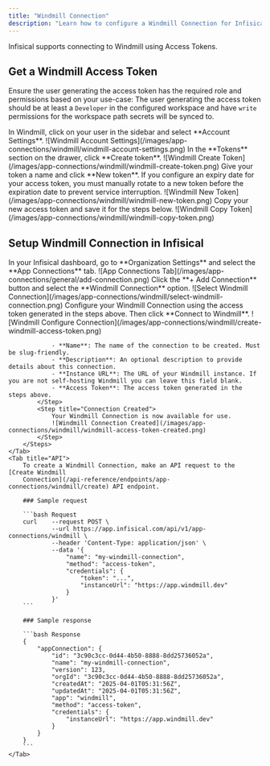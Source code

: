 ```yaml
---
title: "Windmill Connection"
description: "Learn how to configure a Windmill Connection for Infisical."
---
```


Infisical supports connecting to Windmill using Access Tokens.

## Get a Windmill Access Token

Ensure the user generating the access token has the required role and permissions based on your use-case:
<Tabs>
    <Tab title="Secret Sync">
        <Note>
            The user generating the access token should be at least a `Developer` in the configured workspace and have `write` permissions for the workspace path secrets will be synced to.
        </Note>
    </Tab>
</Tabs>


<Steps>
    <Step title="Navigate to Account Settings">
        In Windmill, click on your user in the sidebar and select **Account Settings**.
        ![Windmill Account Settings](/images/app-connections/windmill/windmill-account-settings.png)
    </Step>
    <Step title="Access Token Section">
        In the **Tokens** section on the drawer, click **Create token**.
        ![Windmill Create Token](/images/app-connections/windmill/windmill-create-token.png)
    </Step>
    <Step title="Create Access Token">
        Give your token a name and click **New token**.
        <Note>
            If you configure an expiry date for your access token, you must manually rotate to a new token before the expiration date to prevent service interruption.
        </Note>
        ![Windmill New Token](/images/app-connections/windmill/windmill-new-token.png)
    </Step>
    <Step title="Copy Access Token">
        Copy your new access token and save it for the steps below.
        ![Windmill Copy Token](/images/app-connections/windmill/windmill-copy-token.png)
    </Step>
</Steps>


## Setup Windmill Connection in Infisical


<Tabs>
    <Tab title="Infisical UI">
        <Steps>
            <Step title="Navigate to App Connections">
                In your Infisical dashboard, go to **Organization Settings** and select the **App Connections** tab.
                ![App Connections Tab](/images/app-connections/general/add-connection.png)
            </Step>
            <Step title="Add Connection">
                Click the **+ Add Connection** button and select the **Windmill Connection** option.
                ![Select Windmill Connection](/images/app-connections/windmill/select-windmill-connection.png)
            </Step>
            <Step title="Configure Connection">
                Configure your Windmill Connection using the access token generated in the steps above. Then click **Connect to Windmill**.
                ![Windmill Configure Connection](/images/app-connections/windmill/create-windmill-access-token.png)

                - **Name**: The name of the connection to be created. Must be slug-friendly.
                - **Description**: An optional description to provide details about this connection.
                - **Instance URL**: The URL of your Windmill instance. If you are not self-hosting Windmill you can leave this field blank.
                - **Access Token**: The access token generated in the steps above.
            </Step>
            <Step title="Connection Created">
                Your Windmill Connection is now available for use.
                ![Windmill Connection Created](/images/app-connections/windmill/windmill-access-token-created.png)
            </Step>
        </Steps>
    </Tab>
    <Tab title="API">
        To create a Windmill Connection, make an API request to the [Create Windmill
        Connection](/api-reference/endpoints/app-connections/windmill/create) API endpoint.

        ### Sample request

        ```bash Request
        curl    --request POST \
                --url https://app.infisical.com/api/v1/app-connections/windmill \
                --header 'Content-Type: application/json' \
                --data '{
                    "name": "my-windmill-connection",
                    "method": "access-token",
                    "credentials": {
                        "token": "...",
                        "instanceUrl": "https://app.windmill.dev"
                    }
                }'
        ```

        ### Sample response

        ```bash Response
        {
            "appConnection": {
                "id": "3c90c3cc-0d44-4b50-8888-8dd25736052a",
                "name": "my-windmill-connection",
                "version": 123,
                "orgId": "3c90c3cc-0d44-4b50-8888-8dd25736052a",
                "createdAt": "2025-04-01T05:31:56Z",
                "updatedAt": "2025-04-01T05:31:56Z",
                "app": "windmill",
                "method": "access-token",
                "credentials": {
                    "instanceUrl": "https://app.windmill.dev"
                }
            }
        }
        ```
    </Tab>
</Tabs>
